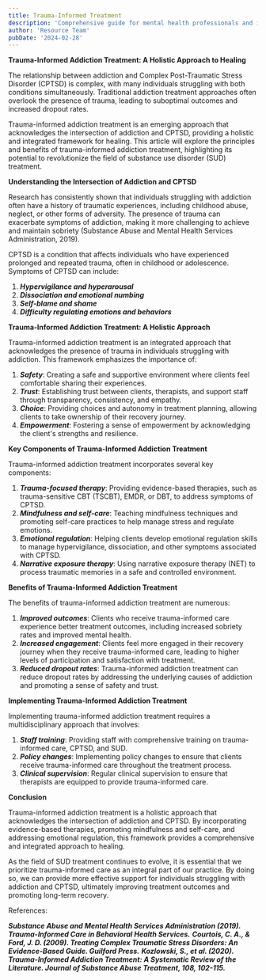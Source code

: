 ```yaml
---
title: Trauma-Informed Treatment
description: 'Comprehensive guide for mental health professionals and individuals in recovery'
author: 'Resource Team'
pubDate: '2024-02-28'
---
```


**Trauma-Informed Addiction Treatment: A Holistic Approach to Healing**

The relationship between addiction and Complex Post-Traumatic Stress Disorder (CPTSD) is complex, with many individuals struggling with both conditions simultaneously. Traditional addiction treatment approaches often overlook the presence of trauma, leading to suboptimal outcomes and increased dropout rates.

Trauma-informed addiction treatment is an emerging approach that acknowledges the intersection of addiction and CPTSD, providing a holistic and integrated framework for healing. This article will explore the principles and benefits of trauma-informed addiction treatment, highlighting its potential to revolutionize the field of substance use disorder (SUD) treatment.

**Understanding the Intersection of Addiction and CPTSD**

Research has consistently shown that individuals struggling with addiction often have a history of traumatic experiences, including childhood abuse, neglect, or other forms of adversity. The presence of trauma can exacerbate symptoms of addiction, making it more challenging to achieve and maintain sobriety (Substance Abuse and Mental Health Services Administration, 2019).

CPTSD is a condition that affects individuals who have experienced prolonged and repeated trauma, often in childhood or adolescence. Symptoms of CPTSD can include:

1. **_Hypervigilance and hyperarousal_**
2. **_Dissociation and emotional numbing_**
3. **_Self-blame and shame_**
4. **_Difficulty regulating emotions and behaviors_**

**Trauma-Informed Addiction Treatment: A Holistic Approach**

Trauma-informed addiction treatment is an integrated approach that acknowledges the presence of trauma in individuals struggling with addiction. This framework emphasizes the importance of:

1. **_Safety_**: Creating a safe and supportive environment where clients feel comfortable sharing their experiences.
2. **_Trust_**: Establishing trust between clients, therapists, and support staff through transparency, consistency, and empathy.
3. **_Choice_**: Providing choices and autonomy in treatment planning, allowing clients to take ownership of their recovery journey.
4. **_Empowerment_**: Fostering a sense of empowerment by acknowledging the client's strengths and resilience.

**Key Components of Trauma-Informed Addiction Treatment**

Trauma-informed addiction treatment incorporates several key components:

1. **_Trauma-focused therapy_**: Providing evidence-based therapies, such as trauma-sensitive CBT (TSCBT), EMDR, or DBT, to address symptoms of CPTSD.
2. **_Mindfulness and self-care_**: Teaching mindfulness techniques and promoting self-care practices to help manage stress and regulate emotions.
3. **_Emotional regulation_**: Helping clients develop emotional regulation skills to manage hypervigilance, dissociation, and other symptoms associated with CPTSD.
4. **_Narrative exposure therapy_**: Using narrative exposure therapy (NET) to process traumatic memories in a safe and controlled environment.

**Benefits of Trauma-Informed Addiction Treatment**

The benefits of trauma-informed addiction treatment are numerous:

1. **_Improved outcomes_**: Clients who receive trauma-informed care experience better treatment outcomes, including increased sobriety rates and improved mental health.
2. **_Increased engagement_**: Clients feel more engaged in their recovery journey when they receive trauma-informed care, leading to higher levels of participation and satisfaction with treatment.
3. **_Reduced dropout rates_**: Trauma-informed addiction treatment can reduce dropout rates by addressing the underlying causes of addiction and promoting a sense of safety and trust.

**Implementing Trauma-Informed Addiction Treatment**

Implementing trauma-informed addiction treatment requires a multidisciplinary approach that involves:

1. **_Staff training_**: Providing staff with comprehensive training on trauma-informed care, CPTSD, and SUD.
2. **_Policy changes_**: Implementing policy changes to ensure that clients receive trauma-informed care throughout the treatment process.
3. **_Clinical supervision_**: Regular clinical supervision to ensure that therapists are equipped to provide trauma-informed care.

**Conclusion**

Trauma-informed addiction treatment is a holistic approach that acknowledges the intersection of addiction and CPTSD. By incorporating evidence-based therapies, promoting mindfulness and self-care, and addressing emotional regulation, this framework provides a comprehensive and integrated approach to healing.

As the field of SUD treatment continues to evolve, it is essential that we prioritize trauma-informed care as an integral part of our practice. By doing so, we can provide more effective support for individuals struggling with addiction and CPTSD, ultimately improving treatment outcomes and promoting long-term recovery.

References:

**_Substance Abuse and Mental Health Services Administration (2019). Trauma-Informed Care in Behavioral Health Services._**
**_Courtois, C. A., & Ford, J. D. (2009). Treating Complex Traumatic Stress Disorders: An Evidence-Based Guide. Guilford Press._**
**_Kozlowski, S., et al. (2020). Trauma-Informed Addiction Treatment: A Systematic Review of the Literature. Journal of Substance Abuse Treatment, 108, 102-115._**
